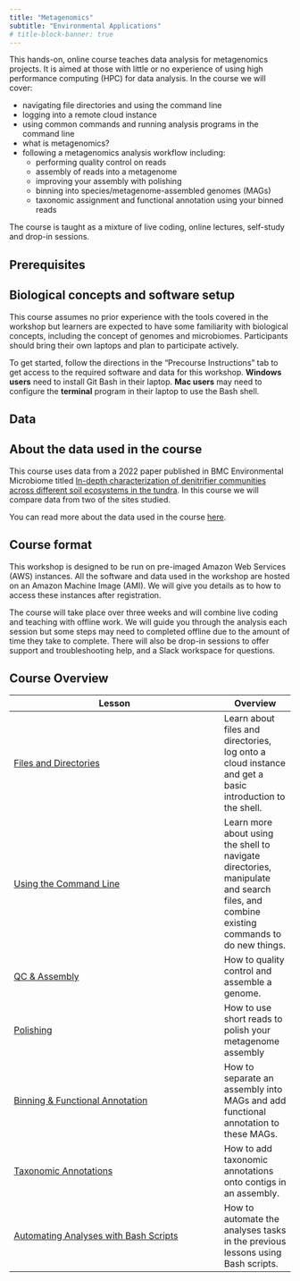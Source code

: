 ```yaml
---
title: "Metagenomics"
subtitle: "Environmental Applications"
# title-block-banner: true
---
```

This hands-on, online course teaches data analysis for metagenomics projects. It is aimed at those with little or no experience of using high performance computing (HPC) for data analysis. In the course we will cover:

- navigating file directories and using the command line
- logging into a remote cloud instance
- using common commands and running analysis programs in the command line
- what is metagenomics?
- following a metagenomics analysis workflow including:
  - performing quality control on reads
  - assembly of reads into a metagenome
  - improving your assembly with polishing
  - binning into species/metagenome-assembled genomes (MAGs)
  - taxonomic assignment and functional annotation using your binned reads

The course is taught as a mixture of live coding, online lectures, self-study and drop-in sessions.

## Prerequisites
::: {.callout-important}
## Biological concepts and software setup
This course assumes no prior experience with the tools covered in the workshop but learners are expected to have some familiarity with biological concepts, including the concept of genomes and microbiomes. Participants should bring their own laptops and plan to participate actively.

To get started, follow the directions in the "Precourse Instructions" tab to get access to the required software and data for this workshop. **Windows users** need to install Git Bash in their laptop. **Mac users** may need to configure the **terminal** program in their laptop to use the Bash shell.
:::

## Data
::: {.callout-note}
## About the data used in the course
This course uses data from a 2022 paper published in BMC Environmental Microbiome titled [In-depth characterization of denitrifier communities across different soil ecosystems in the tundra](https://environmentalmicrobiome.biomedcentral.com/articles/10.1186/s40793-022-00424-2). In this course we will compare data from two of the sites studied.
 
You can read more about the data used in the course [here](docs/miscellanea/extras/data.qmd).
:::

## Course format

This workshop is designed to be run on pre-imaged Amazon Web Services (AWS) instances. All the software and data used in the workshop are hosted on an Amazon Machine Image (AMI). We will give you details as to how to access these instances after registration.

The course will take place over three weeks and will combine live coding and teaching with offline work. We will guide you through the analysis each session but some steps may need to completed offline due to the amount of time they take to complete. There will also be drop-in sessions to offer support and troubleshooting help, and a Slack workspace for questions.

## Course Overview

| Lesson                     | Overview |
| -------------------------- | ---------|
| [Files and Directories](docs/lesson01-files-and-directories/index.qmd) |Learn about files and directories, log onto a cloud instance and get a basic introduction to the shell.|
| [Using the Command Line](docs/lesson02-using-the-command-line/index.qmd) |Learn more about using the shell to navigate directories, manipulate and search files, and combine existing commands to do new things.|
| [QC & Assembly](docs/lesson03-qc-assembly/index.qmd) | How to quality control and assemble a genome.|
| [Polishing](docs/lesson04-polishing/index.qmd) | How to use short reads to polish your metagenome assembly |
| [Binning & Functional Annotation](docs/lesson05-binning-functional-annotation/index.qmd)| How to separate an assembly into MAGs and add functional annotation to these MAGs. |
| [Taxonomic Annotations](docs/lesson06-taxonomic-annotations/index.qmd) | How to add taxonomic annotations onto contigs in an assembly. |
| [Automating Analyses with Bash Scripts](docs/lesson07-automation-bash-scripts/index.qmd) | How to automate the analyses tasks in the previous lessons using Bash scripts. |
